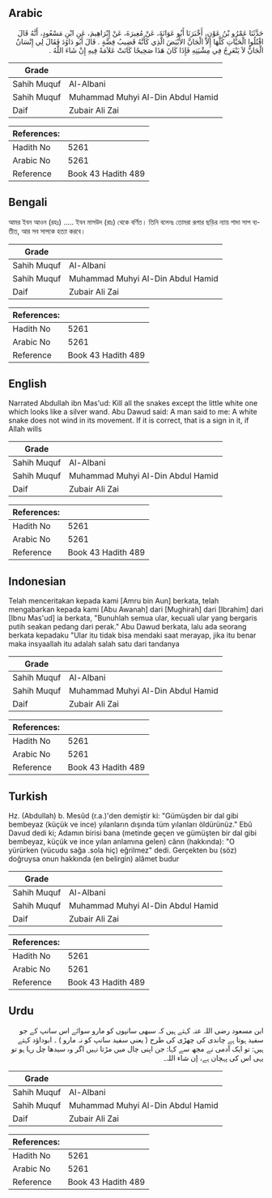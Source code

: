 ## Arabic


<div dir="rtl" lang="ar" style={{fontSize:'larger',backgroundColor:'#f8f9fa',padding:20}}>
حَدَّثَنَا عَمْرُو بْنُ عَوْنٍ، أَخْبَرَنَا أَبُو عَوَانَةَ، عَنْ مُغِيرَةَ، عَنْ إِبْرَاهِيمَ، عَنِ ابْنِ مَسْعُودٍ، أَنَّهُ قَالَ اقْتُلُوا الْحَيَّاتِ كُلَّهَا إِلاَّ الْجَانَّ الأَبْيَضَ الَّذِي كَأَنَّهُ قَضِيبُ فِضَّةٍ ‏.‏ قَالَ أَبُو دَاوُدَ فَقَالَ لِي إِنْسَانٌ الْجَانُّ لاَ يَنْعَرِجُ فِي مِشْيَتِهِ فَإِذَا كَانَ هَذَا صَحِيحًا كَانَتْ عَلاَمَةً فِيهِ إِنْ شَاءَ اللَّهُ ‏.‏
</div>
<div style={{backgroundColor:'#f8f9fa',padding:20, marginBottom: 10}}><table> <thead> <tr> <th>Grade</th> <th></th> </tr> </thead> <tbody> <tr><td>Sahih Muquf</td><td>Al-Albani</td></tr><tr><td>Sahih Muquf</td><td>Muhammad Muhyi Al-Din Abdul Hamid</td></tr><tr><td>Daif</td><td>Zubair Ali Zai</td></tr></tbody></table><table> <thead> <tr> <th>References:</th> <th></th> </tr> </thead> <tbody><tr><td>Hadith No</td><td>5261</td></tr><tr><td>Arabic No</td><td>5261</td></tr><tr><td>Reference</td><td>Book 43 Hadith 489</td></tr></tbody></table></div>

## Bengali


<div dir="ltr" lang="bn" style={{fontSize:'larger',backgroundColor:'#f8f9fa',padding:20}}>
আমর ইবন আওন (রহঃ) ..... ইবন মাসউদ (রাঃ) থেকে বর্ণিত। তিনি বলেনঃ তোমরা রূপার ছড়ির ন্যায় শাদা সাপ ব্যতীত, আর সব সাপকে হত্যা করবে।
</div>
<div style={{backgroundColor:'#f8f9fa',padding:20, marginBottom: 10}}><table> <thead> <tr> <th>Grade</th> <th></th> </tr> </thead> <tbody> <tr><td>Sahih Muquf</td><td>Al-Albani</td></tr><tr><td>Sahih Muquf</td><td>Muhammad Muhyi Al-Din Abdul Hamid</td></tr><tr><td>Daif</td><td>Zubair Ali Zai</td></tr></tbody></table><table> <thead> <tr> <th>References:</th> <th></th> </tr> </thead> <tbody><tr><td>Hadith No</td><td>5261</td></tr><tr><td>Arabic No</td><td>5261</td></tr><tr><td>Reference</td><td>Book 43 Hadith 489</td></tr></tbody></table></div>

## English


<div dir="ltr" lang="en" style={{fontSize:'larger',backgroundColor:'#f8f9fa',padding:20}}>
Narrated Abdullah ibn Mas'ud: Kill all the snakes except the little white one which looks like a silver wand. Abu Dawud said: A man said to me: A white snake does not wind in its movement. If it is correct, that is a sign in it, if Allah wills
</div>
<div style={{backgroundColor:'#f8f9fa',padding:20, marginBottom: 10}}><table> <thead> <tr> <th>Grade</th> <th></th> </tr> </thead> <tbody> <tr><td>Sahih Muquf</td><td>Al-Albani</td></tr><tr><td>Sahih Muquf</td><td>Muhammad Muhyi Al-Din Abdul Hamid</td></tr><tr><td>Daif</td><td>Zubair Ali Zai</td></tr></tbody></table><table> <thead> <tr> <th>References:</th> <th></th> </tr> </thead> <tbody><tr><td>Hadith No</td><td>5261</td></tr><tr><td>Arabic No</td><td>5261</td></tr><tr><td>Reference</td><td>Book 43 Hadith 489</td></tr></tbody></table></div>

## Indonesian


<div dir="ltr" lang="id" style={{fontSize:'larger',backgroundColor:'#f8f9fa',padding:20}}>
Telah menceritakan kepada kami [Amru bin Aun] berkata, telah mengabarkan kepada kami [Abu Awanah] dari [Mughirah] dari [Ibrahim] dari [Ibnu Mas'ud] ia berkata, "Bunuhlah semua ular, kecuali ular yang bergaris putih seakan pedang dari perak." Abu Dawud berkata, lalu ada seorang berkata kepadaku "Ular itu tidak bisa mendaki saat merayap, jika itu benar maka insyaallah itu adalah salah satu dari tandanya
</div>
<div style={{backgroundColor:'#f8f9fa',padding:20, marginBottom: 10}}><table> <thead> <tr> <th>Grade</th> <th></th> </tr> </thead> <tbody> <tr><td>Sahih Muquf</td><td>Al-Albani</td></tr><tr><td>Sahih Muquf</td><td>Muhammad Muhyi Al-Din Abdul Hamid</td></tr><tr><td>Daif</td><td>Zubair Ali Zai</td></tr></tbody></table><table> <thead> <tr> <th>References:</th> <th></th> </tr> </thead> <tbody><tr><td>Hadith No</td><td>5261</td></tr><tr><td>Arabic No</td><td>5261</td></tr><tr><td>Reference</td><td>Book 43 Hadith 489</td></tr></tbody></table></div>

## Turkish


<div dir="ltr" lang="tr" style={{fontSize:'larger',backgroundColor:'#f8f9fa',padding:20}}>
Hz. (Abdullah) b. Mesûd (r.a.)'den demiştir ki: "Gümüşden bir dal gibi bembeyaz (küçük ve ince) yılanların dışında tüm yılanları öldürünüz." Ebû Davud dedi ki; Adamın birisi bana (metinde geçen ve gümüşten bir dal gibi bembeyaz, küçük ve ince yılan anlamına gelen) cânn (hakkın­da): "O yürürken (vücudu sağa .sola hiç) eğrilmez" dedi. Gerçekten bu (söz) doğruysa onun hakkında (en belirgin) alâmet budur
</div>
<div style={{backgroundColor:'#f8f9fa',padding:20, marginBottom: 10}}><table> <thead> <tr> <th>Grade</th> <th></th> </tr> </thead> <tbody> <tr><td>Sahih Muquf</td><td>Al-Albani</td></tr><tr><td>Sahih Muquf</td><td>Muhammad Muhyi Al-Din Abdul Hamid</td></tr><tr><td>Daif</td><td>Zubair Ali Zai</td></tr></tbody></table><table> <thead> <tr> <th>References:</th> <th></th> </tr> </thead> <tbody><tr><td>Hadith No</td><td>5261</td></tr><tr><td>Arabic No</td><td>5261</td></tr><tr><td>Reference</td><td>Book 43 Hadith 489</td></tr></tbody></table></div>

## Urdu


<div dir="rtl" lang="ur" style={{fontSize:'larger',backgroundColor:'#f8f9fa',padding:20}}>
ابن مسعود رضی اللہ عنہ کہتے ہیں کہ سبھی سانپوں کو مارو سوائے اس سانپ کے جو سفید ہوتا ہے چاندی کی چھڑی کی طرح ( یعنی سفید سانپ کو نہ مارو ) ۔ ابوداؤد کہتے ہیں: تو ایک آدمی نے مجھ سے کہا: جن اپنی چال میں مڑتا نہیں اگر وہ سیدھا چل رہا ہو تو یہی اس کی پہچان ہے، إن شاء اللہ۔
</div>
<div style={{backgroundColor:'#f8f9fa',padding:20, marginBottom: 10}}><table> <thead> <tr> <th>Grade</th> <th></th> </tr> </thead> <tbody> <tr><td>Sahih Muquf</td><td>Al-Albani</td></tr><tr><td>Sahih Muquf</td><td>Muhammad Muhyi Al-Din Abdul Hamid</td></tr><tr><td>Daif</td><td>Zubair Ali Zai</td></tr></tbody></table><table> <thead> <tr> <th>References:</th> <th></th> </tr> </thead> <tbody><tr><td>Hadith No</td><td>5261</td></tr><tr><td>Arabic No</td><td>5261</td></tr><tr><td>Reference</td><td>Book 43 Hadith 489</td></tr></tbody></table></div>